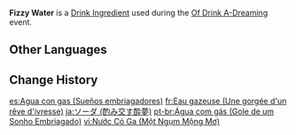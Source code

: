 {{Item Infobox
|id           = 410008
|title        = Fizzy Water
|image        = Item Fizzy Water (Of Drink A-Dreaming).png
|type         = Drink Ingredients
|group        = Event Items
|description  = A liquid that bubbles over. It has no taste, but its mouthfeel packs a punch!
|quality      = 1
|event        = Of Drink A-Dreaming
}}
'''Fizzy Water''' is a [[Drink Ingredient]] used during the [[Of Drink A-Dreaming]] event.

==Other Languages==
{{Other Languages
|en      = Fizzy Water
|zhs     = 气泡水
|zhs_rm  = Qìpào-shuǐ
|zht     = 氣泡水
|zht_rm  = Qìpào-shuǐ
|zh_tl   = Carbonated Water
|ja      = ソーダ
|ja_rm   = Sooda
|ja_tl   = Soda Water
|ko      = 탄산수
|ko_tl   = Seltzer
|es      = Agua con gas
|es_tl   = Fizzy Water
|fr      = Eau gazeuse
|fr_tl   = Fizzy Water
|ru      = Содовая
|ru_tl   = Soda
|th      = Fizzy Water
|vi      = Nước Có Ga
|vi_tl   = 
|de      = Sprudel
|de_tl   = Fizzy Water
|id      = Air Bersoda
|id_tl   = Fizzy Soda
|pt      = Água com gás
|pt_tl   =
}}

==Change History==
{{Change History|2.5}}

[[es:Agua con gas (Sueños embriagadores)]]
[[fr:Eau gazeuse (Une gorgée d'un rêve d'ivresse)]]
[[ja:ソーダ (酌み交す酔夢)]]
[[pt-br:Água com gás (Gole de um Sonho Embriagado)]]
[[vi:Nước Có Ga (Một Ngụm Mộng Mơ)]]